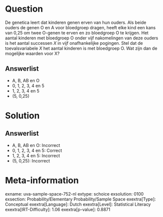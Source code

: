 Question
========

De genetica leert dat kinderen genen erven van hun ouders. Als beide
ouders de genen O en A voor bloedgroep dragen, heeft elke kind een kans
van 0,25 om twee O-genen te erven en zo bloedgroep O te krijgen. Het
aantal kinderen met bloedgroep O onder vijf nakomelingen van deze ouders
is het aantal successen *X* in vijf onafhankelijke pogingen. Stel dat de
toevalsvariabele *X* het aantal kinderen is met bloedgroep O. Wat zijn
dan de mogelijke waarden voor X?

Answerlist
----------

* A, B, AB en O
* 0, 1, 2, 3, 4 en 5
* 1, 2, 3, 4 en 5
* (5, 0,25)

Solution
========

Answerlist
----------

* A, B, AB en O: Incorrect
* 0, 1, 2, 3, 4 en 5: Correct
* 1, 2, 3, 4 en 5: Incorrect
* (5, 0,25): Incorrect

Meta-information
================
exname: uva-sample-space-752-nl
extype: schoice
exsolution: 0100
exsection: Probability/Elementary Probability/Sample Space
exextra[Type]: Conceptual
exextra[Language]: Dutch
exextra[Level]: Statistical Literacy
exextra[IRT-Difficulty]: 1.06
exextra[p-value]: 0.8871
